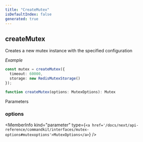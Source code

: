 ```yaml
---
title: "CreateMutex"
isDefaultIndex: false
generated: true
---
```



<!-- This file was generated from the CommandKit source. Do not modify. Instead, re-run the "docgen" script -->


## createMutex

<GenerationInfo sourceFile="packages/commandkit/src/utils/useful-stuff/mutex.ts" sourceLine="267" packageName="commandkit" />

Creates a new mutex instance with the specified configuration



*Example*

```typescript
const mutex = createMutex({
  timeout: 60000,
  storage: new RedisMutexStorage()
});
```

```ts title="Signature"
function createMutex(options: MutexOptions): Mutex
```
Parameters

### options

<MemberInfo kind="parameter" type={`<a href='/docs/next/api-reference/commandkit/interfaces/mutex-options#mutexoptions'>MutexOptions</a>`} />

